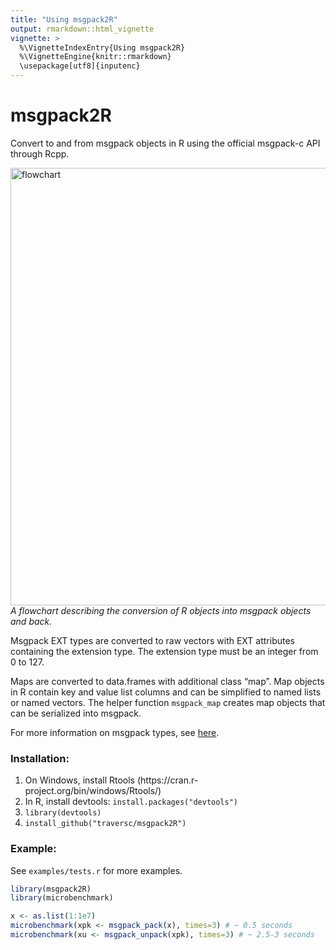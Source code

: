 ---
title: "Using msgpack2R"
output: rmarkdown::html_vignette
vignette: >
  %\VignetteIndexEntry{Using msgpack2R}
  %\VignetteEngine{knitr::rmarkdown}
  \usepackage[utf8]{inputenc}
---

# msgpack2R
Convert to and from msgpack objects in R using the official msgpack-c API through Rcpp.

![flowchart](msgpack_flowchart.png "Conversion flowchart"){width=700px}
*A flowchart describing the conversion of R objects into msgpack objects and back.*

Msgpack EXT types are converted to raw vectors with EXT attributes containing the extension type.  The extension type must be an integer from 0 to 127.  

Maps are converted to data.frames with additional class "map".  Map objects in R contain key and value list columns and can be simplified to named lists or named vectors.  The helper function `msgpack_map` creates map objects that can be serialized into msgpack.  

For more information on msgpack types, see [here](https://github.com/msgpack/msgpack/blob/master/spec.md).  

### Installation:
1. On Windows, install Rtools (https://cran.r-project.org/bin/windows/Rtools/)
2. In R, install devtools: `install.packages("devtools")`
3. `library(devtools)`
4. `install_github("traversc/msgpack2R")`

### Example:
See `examples/tests.r` for more examples.  
```{r}
library(msgpack2R)
library(microbenchmark)

x <- as.list(1:1e7)
microbenchmark(xpk <- msgpack_pack(x), times=3) # ~ 0.5 seconds
microbenchmark(xu <- msgpack_unpack(xpk), times=3) # ~ 2.5-3 seconds
```